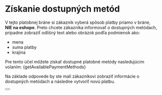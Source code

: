 
# Získanie dostupných metód

V tejto platobnej bráne si zákazník vyberá spôsob platby priamo v bráne, **NIE na eshope**.
Preto chcete zákazníka informovať o dostupných metódach, prípadne zobraziť odlišný text alebo obrázok podľa podmienok ako:
- mena
- suma platby
- krajina

Pre tento účel môžete získať dostupné platobné metódy nasledujúcim volaním:
<CodeBlock language="php">{getAvailablePaymentMethods}</CodeBlock>

Na základe odpovede by ste mali zákazníkovi zobraziť informácie o dostupných metódach a následne vytvoriť novú platbu.

<Button label="Prejsť na kompletnú API príručku" link="/docs/api/get-methods"/>